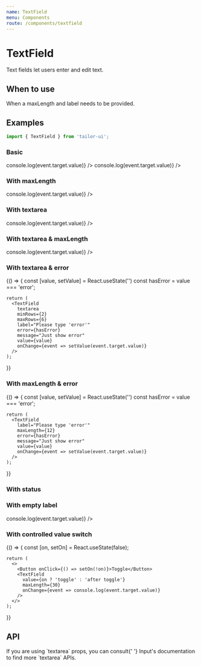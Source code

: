 ```yaml
---
name: TextField
menu: Components
route: /components/textfield
---
```



# TextField

Text fields let users enter and edit text.

## When to use

When a maxLength and label needs to be provided.

## Examples

```js
import { TextField } from 'tailor-ui';
```

### Basic

<Playground>
  <TextField
    label="Text Field"
    onChange={event => console.log(event.target.value)}
  />
  <TextField
    label="Text Field"
    onChange={event => console.log(event.target.value)}
  />
</Playground>

### With maxLength

<Playground>
  <TextField
    label="Text Field"
    maxLength={12}
    onChange={event => console.log(event.target.value)}
  />
</Playground>

### With textarea

<Playground>
  <TextField
    textarea
    minRows={2}
    maxRows={6}
    label="Text Field(textarea)"
    onChange={event => console.log(event.target.value)}
  />
</Playground>

### With textarea & maxLength

<Playground>
  <TextField
    textarea
    minRows={2}
    maxRows={6}
    maxLength={100}
    label="Text Field(textarea)"
    onChange={event => console.log(event.target.value)}
  />
</Playground>

### With textarea & error

<Playground>
  {() => {
    const [value, setValue] = React.useState('')
    const hasError = value === 'error';

    return (
      <TextField
        textarea
        minRows={2}
        maxRows={6}
        label="Please type 'error'"
        error={hasError}
        message="Just show error"
        value={value}
        onChange={event => setValue(event.target.value)}
      />
    );

}}

</Playground>

### With maxLength & error

<Playground>
  {() => {
    const [value, setValue] = React.useState('')
    const hasError = value === 'error';

    return (
      <TextField
        label="Please type 'error'"
        maxLength={12}
        error={hasError}
        message="Just show error"
        value={value}
        onChange={event => setValue(event.target.value)}
      />
    );

}}

</Playground>

### With status

<Playground>
  <TextField value="default" label="Text Field" />
  <TextField
    label="Text Field"
    value="Success"
    success
    message="This is a success message"
  />
  <TextField
    label="Text Field"
    value="Warning"
    warning
    message="This is a warning message"
  />
  <TextField
    label="Text Field"
    value="Error"
    error
    message="This is a error message"
  />
</Playground>

### With empty label

<Playground>
  <TextField
    maxLength={30}
    onChange={event => console.log(event.target.value)}
  />
</Playground>

### With controlled value switch

<Playground>
  {() => {
    const [on, setOn] = React.useState(false);

    return (
      <>
        <Button onClick={() => setOn(!on)}>Toggle</Button>
        <TextField
          value={on ? 'toggle' : 'after toggle'}
          maxLength={30}
          onChange={event => console.log(event.target.value)}
        />
      </>
    );

}}

</Playground>

## API

<PropsTable of={TextField} />

<div>
  If you are using `textarea` props, you can consult{' '}
  <Link to="/components/input#api">Input's documentation</Link> to find more
  `textarea` APIs.
</div>
